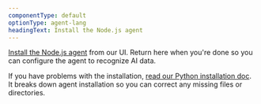 ```yaml
---
componentType: default
optionType: agent-lang
headingText: Install the Node.js agent
---
```


[Install the Node.js agent](https://staging.onenr.io/0kERzE1edwr) from our UI. Return here when you're done so you can configure the agent to recognize AI data.  

If you have problems with the installation, [read our Python installation doc](/docs/apm/agents/nodejs-agent/installation-configuration/install-nodejs-agent). It breaks down agent installation so you can correct any missing files or directories.